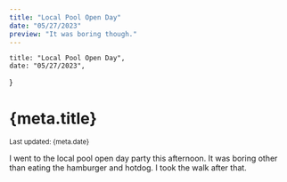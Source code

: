 ```yaml
---
title: "Local Pool Open Day"
date: "05/27/2023"
preview: "It was boring though."
---
```



    title: "Local Pool Open Day",
    date: "05/27/2023",
}

<Head>
    <title>kenryuS - {meta.title}</title>
    <meta name="description" content="kenryuS (Kenryu Shibata) Blog" />
    <link rel="icon" href="/icon.jpeg" />
</Head>
<div className={mdStyle.Article}>
<h1>{meta.title}</h1>
<small>Last updated: {meta.date}</small>

I went to the local pool open day party this afternoon.
It was boring other than eating the hamburger and hotdog.
I took the walk after that.

<GoBackBtn series="diary" /></div>